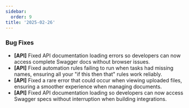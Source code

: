 ```yaml
---
sidebar:
  order: 9
title: '2025-02-26'
---
```


### Bug Fixes

- **[API]** Fixed API documentation loading errors so developers can now access complete Swagger docs without browser issues.
- **[API]** Fixed automation rules failing to run when tasks had missing names, ensuring all your "if this then that" rules work reliably.
- **[API]** Fixed a rare error that could occur when viewing uploaded files, ensuring a smoother experience when managing documents.
- **[API]** Fixed API documentation loading so developers can now access Swagger specs without interruption when building integrations.